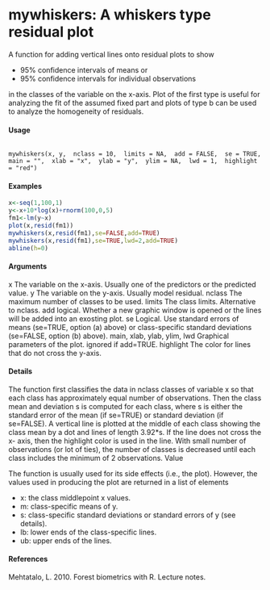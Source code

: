 mywhiskers: A whiskers type residual plot
=========================================================
A function for adding vertical lines onto residual plots to show

*    95% confidence intervals of means or
*    95% confidence intervals for individual observations

in the classes of the variable on the x-axis. Plot of the first type is useful for analyzing the fit of the assumed fixed part and plots of type b can be used to analyze the homogeneity of residuals.

#### Usage
<pre><code>
mywhiskers(x, y,  nclass = 10,  limits = NA,  add = FALSE,  se = TRUE,  main = "",  xlab = "x",  ylab = "y",  ylim = NA,  lwd = 1,  highlight = "red")
</code></pre>
#### Examples
```r
x<-seq(1,100,1)
y<-x+10*log(x)+rnorm(100,0,5)
fm1<-lm(y~x)
plot(x,resid(fm1))
mywhiskers(x,resid(fm1),se=FALSE,add=TRUE)
mywhiskers(x,resid(fm1),se=TRUE,lwd=2,add=TRUE)
abline(h=0)
```
#### Arguments

x
    The variable on the x-axis. Usually one of the predictors or the predicted value. 
y
    The variable on the y-axis. Usually model residual. 
nclass
    The maximum number of classes to be used. 
limits
    The class limits. Alternative to nclass. 
add
    logical. Whether a new graphic window is opened or the lines will be added into an exosting plot. 
se
    Logical. Use standard errors of means (se=TRUE, option (a) above) or class-specific standard deviations (se=FALSE, option (b) above). 
main, xlab, ylab, ylim, lwd
    Graphical parameters of the plot. ignored if add=TRUE. 
highlight
    The color for lines that do not cross the y-axis. 

#### Details

The function first classifies the data in nclass classes of variable x so that each class has approximately equal number of observations. Then the class mean and deviation s is computed for each class, where s is either the standard error of the mean (if se=TRUE) or standard deviation (if se=FALSE). A vertical line is plotted at the middle of each class showing the class mean by a dot and lines of length 3.92*s. If the line does not cross the x- axis, then the highlight color is used in the line. With small number of observations (or lot of ties), the number of classes is decreased until each class includes the minimum of 2 observations.
Value

The function is usually used for its side effects (i.e., the plot). However, the values used in producing the plot are returned in a list of elements

  *  x: the class middlepoint x values.
  *  m: class-specific means of y.
  *  s: class-specific standard deviations or standard errors of y (see details).
  *  lb: lower ends of the class-specific lines.
  *  ub: upper ends of the lines.

#### References

Mehtatalo, L. 2010. Forest biometrics with R. Lecture notes.


